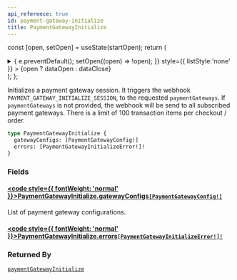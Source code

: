 ```yaml
---
api_reference: true
id: payment-gateway-initialize
title: PaymentGatewayInitialize
---
```






const [open, setOpen] = useState(startOpen);
return (
<details {...(open ? { open: true } : {})} className="details" style={{ border:'none', boxShadow:'none', background:'var(--ifm-background-color)' }}>
<summary
onClick={(e) => {
e.preventDefault();
setOpen((open) => !open);
}}
style={{ listStyle:'none' }} >
{open ? dataOpen : dataClose}
</summary>
{open && children}
</details>
);
};

Initializes a payment gateway session. It triggers the webhook `PAYMENT_GATEWAY_INITIALIZE_SESSION`, to the requested `paymentGateways`. If `paymentGateways` is not provided, the webhook will be send to all subscribed payment gateways. There is a limit of 100 transaction items per checkout / order.

```graphql
type PaymentGatewayInitialize {
  gatewayConfigs: [PaymentGatewayConfig!]
  errors: [PaymentGatewayInitializeError!]!
}
```

### Fields

#### [<code style={{ fontWeight: 'normal' }}>PaymentGatewayInitialize.<b>gatewayConfigs</b></code>](#)<Bullet />[`[PaymentGatewayConfig!]`](../../../api-reference/payments/objects/payment-gateway-config.mdx) <Badge class="badge badge--secondary" text="list"/> <Badge class="badge badge--secondary" text="object"/> <Badge class="badge badge--secondary" text="payments"/>

List of payment gateway configurations.

#### [<code style={{ fontWeight: 'normal' }}>PaymentGatewayInitialize.<b>errors</b></code>](#)<Bullet />[`[PaymentGatewayInitializeError!]!`](../../../api-reference/payments/objects/payment-gateway-initialize-error.mdx) <Badge class="badge badge--secondary" text="non-null"/> <Badge class="badge badge--secondary" text="object"/> <Badge class="badge badge--secondary" text="payments"/>

### Returned By

[`paymentGatewayInitialize`](../../../api-reference/payments/mutations/payment-gateway-initialize.mdx) <Badge class="badge badge--secondary" text="mutation"/>
